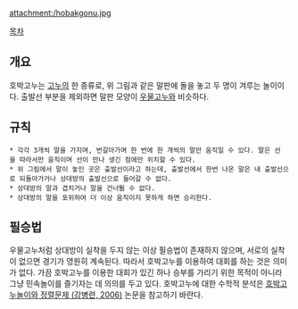 attachment:/hobakgonu.jpg

[[목차]]
== 개요 ==
호박고누는 [[고누]]의 한 종류로, 위 그림과 같은 말판에 돌을 놓고 두 명이 겨루는 놀이이다. 출발선 부분을 제외하면 말판 모양이 [[우물고누]]와 비슷하다.

== 규칙 ==
 * 각각 3개씩 말을 가지며, 번갈아가며 한 번에 한 개씩의 말만 움직일 수 있다. 말은 선을 따라서만 움직이며 선이 만나 생긴 점에만 위치할 수 있다.
 * 위 그림에서 말이 놓인 곳은 출발선이라고 하는데, 출발선에서 한번 나온 말은 내 출발선으로 되돌아가거나 상대방의 출발선으로 들어갈 수 없다.
 * 상대방의 말과 겹치거나 말을 건너뛸 수 없다.
 * 상대방의 말을 포위하여 더 이상 움직이지 못하게 하면 승리한다.

== 필승법 ==
우물고누처럼 상대방이 실착을 두지 않는 이상 필승법이 존재하지 않으며, 서로의 실착이 없으면 경기가 영원히 계속된다. 따라서 호박고누를 이용하여 대회를 하는 것은 의미가 없다. 가끔 호박고누를 이용한 대회가 있긴 하나 승부를 가리기 위한 목적이 아니라 그냥 민속놀이를 즐기자는 데 의의를 두고 있다. 호박고누에 대한 수학적 분석은 [http://scholar.ndsl.kr/schDetail.do?cn=NPAP08148503&topN=5 호박고누놀이와 정렬문제 (강병련, 2006)] 논문을 참고하기 바란다.
